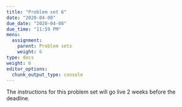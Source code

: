 ```yaml
---
title: "Problem set 6"
date: "2020-04-08"
due_date: "2020-04-08"
due_time: "11:59 PM"
menu:
  assignment:
    parent: Problem sets
    weight: 6
type: docs
weight: 6
editor_options: 
  chunk_output_type: console
---
```


The instructions for this problem set will go live 2 weeks before the deadline.
